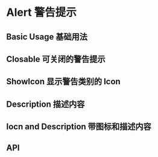 

<Meta title="Components 基础组件/(WIP) 09 - Alert 警告" component={Alert} />

# Alert 警告提示

## Basic Usage 基础用法

<Preview>
  <Row>
    <Alert className="demo-alert" type="primary" message="Here is the information~"></Alert>
    <Alert className="demo-alert" type="success" message="Here is the information~"></Alert>
    <Alert className="demo-alert" type="warning" message="Here is the information~"></Alert>
    <Alert className="demo-alert" type="danger" message="Here is the information~"></Alert>
    <Alert className="demo-alert" type="info" message="Here is the information~"></Alert>
  </Row>
</Preview>

## Closable 可关闭的警告提示

<Preview>
  <Row>
    <Alert
      className="demo-alert"
      type="primary"
      message="Here is the information~"
      closable
    ></Alert>
  </Row>
</Preview>

## ShowIcon 显示警告类别的 Icon

<Preview>
  <Row>
    <Alert
      className="demo-alert"
      type="primary"
      message="Here is the information~"
      showIcon
    ></Alert>
  </Row>
</Preview>

## Description 描述内容

<Preview>
  <Row>
    <Alert
      message="Title of Success"
      description="Here is the information"
      type="success"
      closable
    ></Alert>
    <Alert
      message="Title of Error"
      description="Here is the information"
      type="error"
      closable
    ></Alert>
    <Alert
      message="Title of Warning"
      description="Here is the information"
      type="warning"
      closable
    ></Alert>
    <Alert
      message="Title of Info"
      description="Here is the information"
      type="info"
      closable
    ></Alert>
  </Row>
</Preview>

## Iocn and Description 带图标和描述内容

<Preview>
  <Row>
    <Alert
      message="Title of Success"
      description="Here is the information~Here is the information~Here is the information~Here is the information~Here is the information~Here is the information~Here is the information~"
      type="success"
      showIcon
      closable
    ></Alert>
    <Alert
      message="Title of Error"
      description="Here is the information"
      type="error"
      showIcon
      closable
    ></Alert>
    <Alert
      message="Title of Warning"
      description="Here is the information"
      type="warning"
      showIcon
      closable
    ></Alert>
    <Alert
      message="Title of Info"
      description="Here is the information"
      type="info"
      showIcon
      closable
    ></Alert>
  </Row>
</Preview>

## API

<Props of={Alert} />
